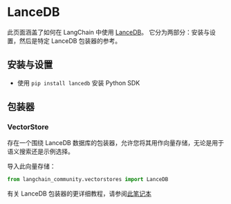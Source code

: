 # LanceDB

此页面涵盖了如何在 LangChain 中使用 [LanceDB](https://github.com/lancedb/lancedb)。
它分为两部分：安装与设置，然后是特定 LanceDB 包装器的参考。

## 安装与设置

- 使用 `pip install lancedb` 安装 Python SDK

## 包装器

### VectorStore

存在一个围绕 LanceDB 数据库的包装器，允许您将其用作向量存储，无论是用于语义搜索还是示例选择。

导入此向量存储：

```python
from langchain_community.vectorstores import LanceDB
```

有关 LanceDB 包装器的更详细教程，请参阅[此笔记本](/docs/integrations/vectorstores/lancedb)